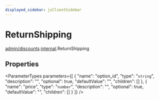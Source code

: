 ```yaml
---
displayed_sidebar: jsClientSidebar
---
```



# ReturnShipping

[admin/discounts](../../modules/admin_discounts.mdx).[internal](../../admin_discounts/modules/admin_discounts.internal.mdx).ReturnShipping

## Properties

<ParameterTypes parameters={[
  {
    "name": "option_id",
    "type": "`string`",
    "description": "",
    "optional": true,
    "defaultValue": "",
    "children": []
  },
  {
    "name": "price",
    "type": "`number`",
    "description": "",
    "optional": true,
    "defaultValue": "",
    "children": []
  }
]} />

